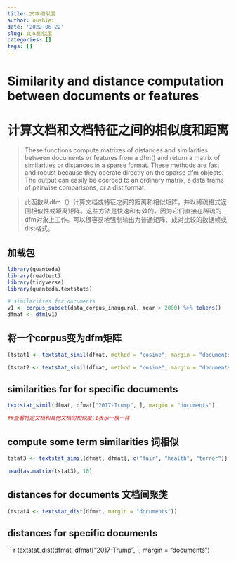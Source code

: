```yaml
---
title: 文本相似度
author: oushiei
date: '2022-06-22'
slug: 文本相似度
categories: []
tags: []
---
```

# Similarity and distance computation between documents or features

# 计算文档和文档特征之间的相似度和距离

> These functions compute matrixes of distances and similarities between documents or features from a dfm() and return a matrix of similarities or distances in a sparse format. These methods are fast and robust because they operate directly on the sparse dfm objects. The output can easily be coerced to an ordinary matrix, a data.frame of pairwise comparisons, or a dist format.

> 此函数从dfm（）计算文档或特征之间的距离和相似矩阵，并以稀疏格式返回相似性或距离矩阵。这些方法是快速和有效的，因为它们直接在稀疏的dfm对象上工作。可以很容易地强制输出为普通矩阵、成对比较的数据帧或dist格式。

## 加载包
```r
library(quanteda)
library(readtext)
library(tidyverse)
library(quanteda.textstats)
```

```r
# similarities for documents
v1 <- corpus_subset(data_corpus_inaugural, Year > 2000) %>% tokens()
dfmat <- dfm(v1)
```

## 将一个corpus变为dfm矩阵

```r

(tstat1 <- textstat_simil(dfmat, method = "cosine", margin = "documents"))
```


```r
(tstat2 <- textstat_simil(dfmat, method = "cosine", margin = "documents", min_simil = 0.6))
```

## similarities for for specific documents

```r
textstat_simil(dfmat, dfmat["2017-Trump", ], margin = "documents")

##查看特定文档和其他文档的相似度,1表示一模一样
```

## compute some term similarities 词相似
```r
tstat3 <- textstat_simil(dfmat, dfmat[, c("fair", "health", "terror")], method = "cosine",margin = "features")

head(as.matrix(tstat3), 10)
```


## distances for documents 文档间聚类
```r
(tstat4 <- textstat_dist(dfmat, margin = "documents"))
```

## distances for specific documents
```r
textstat_dist(dfmat, dfmat["2017-Trump", ], margin = "documents")